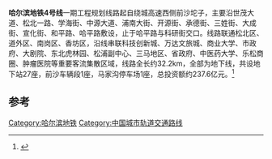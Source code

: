{{Onesource|time=2021-06-26T09:15:28+00:00}}
{{noteTA
|G1 =Transport}}
{{HRB Future infrastructure}}
{{Infobox rail line
|名称=哈尔滨地铁4号线
|banner_color={{哈尔滨轨道交通识别色|4}}
|备注=
|图像=
|类型=[[城市轨道交通系统|城市轨道交通]]线路
|系统=[[哈尔滨地铁|哈尔滨地铁]]
|状态=规划中
|城市=[[黑龙江省|黑龙江省]][[哈尔滨市|哈尔滨市]]
|车站数=27站
|起点=[[前沙站|前沙]]<BR>[[科研街站|科研街]]
|开通日期=2022年（预计）
|早班车=待定
|末班车=待定
|运营商=哈尔滨地铁集团有限公司
|全长=32.2km
|线路类型=地下
|车辆段=[[前沙车辆段|前沙车辆段]]
|轨道数=2
|轨距={{标准轨}}
|电气化=隧道：钢性悬挂接触网<BR>地面和高架：架空全补偿链形悬挂接触网<br>直流1.5千伏
|编组=?型车?节编组
|运营速度=最高80km/h
|路线图=
{{BS-table3}}
{{哈尔滨地铁4号线RDT}}
{{end box}}
|autocollapsed=true
}}
'''哈尔滨地铁4号线'''一期工程规划线路起自绕城高速西侧前沙坨子，主要沿世茂大道、松北一路、学海街、中源大道、浦南大街、开源街、承德街、三姓街、大成街、宣化街、和平路、哈平路敷设，止于哈平路与科研街交口。线路联通松北区、道外区、南岗区、香坊区，沿线串联科技创新城、万达文旅城、商业大学、市政府、大剧院、东北虎林园、松浦副中心、三马地区、省政府、中医药大学、乐松商圈、肿瘤医院等重要客流集散区域，线路全长约32.2km，全部为地下线，共设地下站27座，前沙车辆段1座，马家沟停车场1座，总投资额约237.6亿元。<ref>{{Cite web |url=http://www.harbin-metro.com/system/20160418/000002978.html |title=哈尔滨市城市轨道交通二期建设规划（2017~2022年）环境影响评价公示，哈尔滨地铁集团有限公司 |accessdate=2016-04-30 |archive-date=2016-05-09 |archive-url=https://web.archive.org/web/20160509075613/http://www.harbin-metro.com/system/20160418/000002978.html |dead-url=no }}</ref>

== 参考 ==
<references />
{{哈尔滨地铁4号线|nocat}}

[[Category:哈尔滨地铁|Category:哈尔滨地铁]]
[[Category:中国城市轨道交通路线|Category:中国城市轨道交通路线]]
